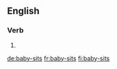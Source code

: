 {{also|babysits}}
==English==

===Verb===
{{head|en|verb form}}

# {{en-third-person singular of|baby-sit}}

[[de:baby-sits]]
[[fr:baby-sits]]
[[fi:baby-sits]]